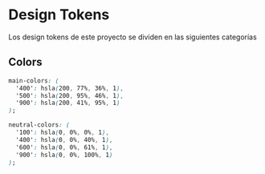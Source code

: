 
<Meta title="Documentation/DesignTokens" />

<style>{`
  .color-container {
    width: 200px;
    height: 100px;
  }
`}</style>

# Design Tokens

Los design tokens de este proyecto se dividen en las siguientes categorías

## Colors

<div class="color-container bg-main-400"></div>

```css
main-colors: (
  '400': hsla(200, 77%, 36%, 1),
  '500': hsla(200, 95%, 46%, 1),
  '900': hsla(200, 41%, 95%, 1)
);
```

```css
neutral-colors: (
  '100': hsla(0, 0%, 0%, 1),
  '400': hsla(0, 0%, 40%, 1),
  '600': hsla(0, 0%, 61%, 1),
  '900': hsla(0, 0%, 100%, 1)
);
```
